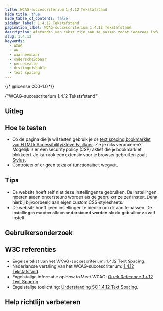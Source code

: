 ```yaml
---
title: WCAG-succescriterium 1.4.12 Tekstafstand
hide_title: true
hide_table_of_contents: false
sidebar_label: 1.4.12 Tekstafstand
pagination_label: WCAG-succescriterium 1.4.12 Tekstafstand
description: Afstanden van tekst zijn aan te passen zodat iedereen informatie kan onderscheiden.
slug: 1.4.12
keywords:
  - WCAG
  - AA
  - waarneembaar
  - onderscheidbaar
  - perceivable
  - distinguishable
  - text spacing
---
```


{/* @license CC0-1.0 */}


<WcagHeadingGroup level={1} conformanceLevel="Niveau AA">
  {"WCAG-succescriterium 1.4.12 Tekstafstand"}
</WcagHeadingGroup>

## Uitleg

<Summary />

## Hoe te testen

- Op de pagina die je wil testen gebruik je de [<span lang="en">text spacing bookmarklet</span> van HTML5 Accessibility/Steve Faulkner](https://www.html5accessibility.com/tests/tsbookmarklet.html). Zie je niks veranderen? Mogelijk is er een security policy (CSP) aktief die je bookmarklet blokkeert. Je kan ook een extensie voor je browser gebruiken zoals [Stylus](https://github.com/openstyles/stylus).
- Controleer of er geen tekst of functionaliteit wegvalt.

## Tips

- De website hoeft zelf niet deze instellingen te gebruiken. De instellingen moeten alleen ondersteund worden als de gebruiker ze zelf instelt. Denk hierbij bijvoorbeeld aan eigen custom CSS-stylesheets.
- De website hoeft geen instellingen te bieden om dit aan te passen. De instellingen moeten alleen ondersteund worden als de gebruiker ze zelf instelt.

## Gebruikersonderzoek

<CTAGebruikersonderzoek />

## W3C referenties

- Engelse tekst van het WCAG-succescriterium: [<span lang="en">1.4.12 Text Spacing</span>](https://www.w3.org/TR/WCAG22/#text-spacing).
- Nederlandse vertaling van het WCAG-succescriterium: [1.4.12 Tekstafstand](https://www.w3.org/Translations/WCAG22-nl/#text-spacing).
- Engelstalige informatie op <span lang="en">How to Meet WCAG</span>: [<span lang="en">Quick Reference 1.4.12 Text Spacing</span>](https://www.w3.org/WAI/WCAG22/quickref/#text-spacing).
- Engelstalige toelichting: [<span lang="en">Understanding SC 1.4.12 Text Spacing</span>](https://www.w3.org/WAI/WCAG22/Understanding/text-spacing.html).

<SpotlightSection>
  <Markdown omitH1 headinglevel={3}>
    <Disclaimer />
  </Markdown>
</SpotlightSection>

## Help richtlijn verbeteren

<Markdown omitH1 headinglevel={3}>
  <WCAGFooterInfo />
</Markdown>
